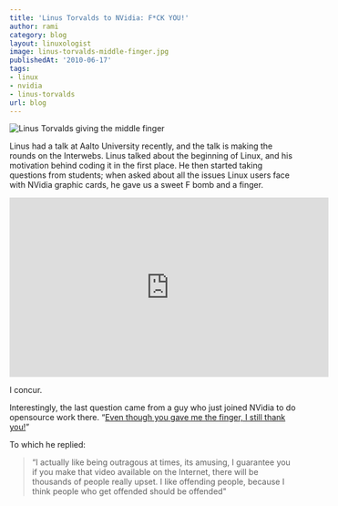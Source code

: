 ```yaml
---
title: 'Linus Torvalds to NVidia: F*CK YOU!'
author: rami
category: blog
layout: linuxologist
image: linus-torvalds-middle-finger.jpg
publishedAt: '2010-06-17'
tags:
- linux
- nvidia
- linus-torvalds
url: blog
---
```


![Linus Torvalds giving the middle finger](/assets/images/content/blog/linus-torvalds-middle-finger.jpg)

Linus had a talk at Aalto University recently, and the talk is making the rounds on the Interwebs. Linus talked about the beginning of Linux, and his motivation behind coding it in the first place. He then started taking questions from students; when asked about all the issues Linux users face with NVidia graphic cards, he gave us a sweet F bomb and a finger.

<iframe width="560" height="315" src="https://www.youtube-nocookie.com/embed/MShbP3OpASA?rel=0" frameborder="0" allow="autoplay; encrypted-media" allowfullscreen></iframe>

I concur.

Interestingly, the last question came from a guy who just joined NVidia to do opensource work there. “[Even though you gave me the finger, I still thank you!](http://www.youtube.com/watch?feature=player_detailpage&v=MShbP3OpASA#t=3630s)”

To which he replied:

> “I actually like being outragous at times, its amusing, I guarantee you if you make that video available on the Internet, there will be thousands of people really upset. I like offending people, because I think people who get offended should be offended"
